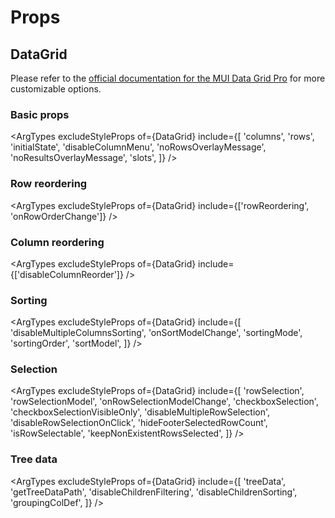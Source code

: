 
<Meta title="Data Grid" of={stories} />

# Props

## DataGrid

Please refer to the <a href="https://mui.com/x/api/data-grid/data-grid-pro/#props" target="_blank">official documentation for the MUI Data Grid Pro</a> for more customizable options.

### Basic props

<ArgTypes
  excludeStyleProps
  of={DataGrid}
  include={[
    'columns',
    'rows',
    'initialState',
    'disableColumnMenu',
    'noRowsOverlayMessage',
    'noResultsOverlayMessage',
    'slots',
  ]}
/>

### Row reordering

<ArgTypes
  excludeStyleProps
  of={DataGrid}
  include={['rowReordering', 'onRowOrderChange']}
/>

### Column reordering

<ArgTypes excludeStyleProps of={DataGrid} include={['disableColumnReorder']} />

### Sorting

<ArgTypes
  excludeStyleProps
  of={DataGrid}
  include={[
    'disableMultipleColumnsSorting',
    'onSortModelChange',
    'sortingMode',
    'sortingOrder',
    'sortModel',
  ]}
/>

### Selection

<ArgTypes
  excludeStyleProps
  of={DataGrid}
  include={[
    'rowSelection',
    'rowSelectionModel',
    'onRowSelectionModelChange',
    'checkboxSelection',
    'checkboxSelectionVisibleOnly',
    'disableMultipleRowSelection',
    'disableRowSelectionOnClick',
    'hideFooterSelectedRowCount',
    'isRowSelectable',
    'keepNonExistentRowsSelected',
  ]}
/>

### Tree data

<ArgTypes
  excludeStyleProps
  of={DataGrid}
  include={[
    'treeData',
    'getTreeDataPath',
    'disableChildrenFiltering',
    'disableChildrenSorting',
    'groupingColDef',
  ]}
/>
